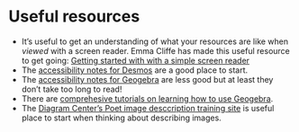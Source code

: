 # Useful resources

- It's useful to get an understanding of what your resources are like when *viewed* with a screen reader. Emma Cliffe has made this useful resource to get going: [Getting started with with a simple screen reader](https://people.bath.ac.uk/cspehj/coventry/arclengthInR.html)
- The [accessibility notes for Desmos](https://www.desmos.com/accessibility) are a good place to start.
- The [accessibility notes for Geogebra](https://wiki.geogebra.org/en/Accessibility)  are less good but at least they don't take too long to read!
- There are [comprehesive tutorials on learning how to use Geogebra](https://www.geogebra.org/m/XUv5mXTm).
- The [Diagram Center's Poet image desccription training site](https://poet.diagramcenter.org/index.html) is useful place to start when thinking about describing images. 